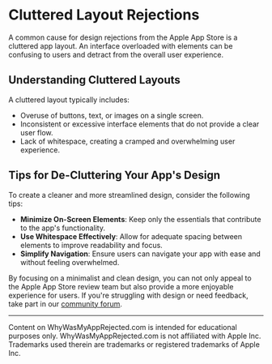 # Cluttered Layout Rejections

A common cause for design rejections from the Apple App Store is a cluttered app
layout. An interface overloaded with elements can be confusing to users and
detract from the overall user experience.

## Understanding Cluttered Layouts

A cluttered layout typically includes:

- Overuse of buttons, text, or images on a single screen.
- Inconsistent or excessive interface elements that do not provide a clear user
  flow.
- Lack of whitespace, creating a cramped and overwhelming user experience.

## Tips for De-Cluttering Your App's Design

To create a cleaner and more streamlined design, consider the following tips:

- **Minimize On-Screen Elements**: Keep only the essentials that contribute to
  the app's functionality.
- **Use Whitespace Effectively**: Allow for adequate spacing between elements to
  improve readability and focus.
- **Simplify Navigation**: Ensure users can navigate your app with ease and
  without feeling overwhelmed.

By focusing on a minimalist and clean design, you can not only appeal to the
Apple App Store review team but also provide a more enjoyable experience for
users. If you're struggling with design or need feedback, take part in our
[community
forum](https://github.com/whywasmyapprejected/whywasmyapprejected-com/discussions).

---
Content on WhyWasMyAppRejected.com is intended for educational purposes only.
WhyWasMyAppRejected.com is not affiliated with Apple Inc. Trademarks used
therein are trademarks or registered trademarks of Apple Inc.
